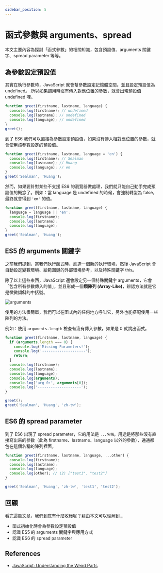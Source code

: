 ```yaml
---
sidebar_position: 5
---
```


# 函式參數與 arguments、spread

本文主要內容為探討「函式參數」的相關知識，包含預設值、arguments 關鍵字、spread parameter 等等。

## 為參數設定預設值

其實在執行參數時，JavaScript 就會幫參數設定記憶體空間，並且設定預設值為 undefined。
所以如果調用時沒有傳入對應位置的參數，就會出現預設值 undefined 哩。

```javascript
function greet(firstname, lastname, language) {
  console.log(firstname); // undefined
  console.log(lastname); // undefined
  console.log(language); // undefined
}
greet();
```

到了 ES6 我們可以直接為參數設定預設值，如果沒有傳入相對應位置的參數，就會使用該參數設定的預設值。

```javascript
function greet(firstname, lastname, language = 'en') {
  console.log(firstname); // Sealman
  console.log(lastname); // Huang
  console.log(language); // en
}
greet('Sealman', 'Huang');
```

然而，如果要針對某些不支援 ES6 的瀏覽器做處理，我們就只能自己動手完成預設值的概念了。例如：當 language 是 undefined 的時候，會強制轉型為 false，最終就會得到 `'en'` 的值。

```javascript
function greet(firstname, lastname, language) {
  language = language || 'en';
  console.log(firstname);
  console.log(lastname);
  console.log(language);
}
greet('Sealman', 'Huang');
```

## ES5 的 arguments 關鍵字

之前我們提到，當我們執行函式時，創造一個新的執行環境，然後 JavaScript 會自動設定變數環境、給範圍鏈的外部環境參考，以及特殊關鍵字 this。

除了以上這些東西，JavaScript 還會設定另一個特殊關鍵字 arguments，它會「包含所有參數傳入的值」，並且形成一個**類陣列 (Array-Like)**，辨認方法就是它是微微傾斜的中括號。

![arguments](https://i.imgur.com/GHSwkCR.png)

使用的方法很簡單，我們可以在函式內的任何地方呼叫它，另外也能搭配使用一些陣列的方法。

例如：使用 `arguments.length` 檢查有沒有傳入參數，如果是 0 就跳出函式。

```javascript
function greet(firstname, lastname, language) {
  if (arguments.length === 0) {
    console.log('Missing Parameters!');
    console.log('--------------------');
    return;
  }
  console.log(firstname);
  console.log(lastname);
  console.log(language);
  console.log(arguments);
  console.log('arg 0:', arguments[0]);
  console.log('--------------------');
}

greet();
greet('Sealman', 'Huang', 'zh-tw');
```

## ES6 的 spread parameter

到了 ES6 出現了 spread parameter，它的用法是 `...名稱`，用途是將那些沒有直接寫出來的參數（此為 firstname、lastname、language 以外的參數），通通都包在這個名稱的陣列裡面。

```javascript
function greet(firstname, lastname, language, ...other) {
  console.log(firstname);
  console.log(lastname);
  console.log(language);
  console.log(other); // (2) ["test1", "test2"]
}

greet('Sealman', 'Huang', 'zh-tw', 'test1', 'test2');
```

## 回顧

看完這篇文章，我們到底有什麼收穫呢？藉由本文可以理解到…

- 函式初始化時會為參數設定預設值
- 認識 ES5 的 arguments 關鍵字與應用方式
- 認識 ES6 的 spread parameter

## References

- [JavaScript: Understanding the Weird Parts](https://www.udemy.com/course/understand-javascript/)

